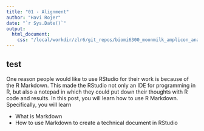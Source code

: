 ```yaml
---
title: "01 - Alignment"
author: "Havi Rojer"
date: "`r Sys.Date()`"
output: 
  html_document:
    css: "/local/workdir/zlr6/git_repos/biomi6300_moonmilk_amplicon_analysis/css/tufte.css"
---
```


## test

One reason people would like to use RStudio for their work is because of the R Markdown. This made the RStudio not only an IDE for programming in R, but also a notepad in which they could put down their thoughts with R code and results. In this post, you will learn how to use R Markdown. Specifically, you will learn

- What is Markdown
- How to use Markdown to create a technical document in RStudio